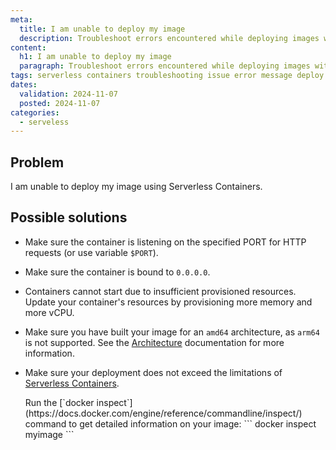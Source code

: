 ```yaml
---
meta:
  title: I am unable to deploy my image
  description: Troubleshoot errors encountered while deploying images with Khulnasoft Serverless Containers.
content:
  h1: I am unable to deploy my image
  paragraph: Troubleshoot errors encountered while deploying images with Khulnasoft Serverless Containers.
tags: serverless containers troubleshooting issue error message deploy image failed
dates:
  validation: 2024-11-07
  posted: 2024-11-07
categories:
  - serveless
---
```


## Problem

I am unable to deploy my image using Serverless Containers.

## Possible solutions

- Make sure the container is listening on the specified PORT for HTTP requests (or use variable `$PORT`).

- Make sure the container is bound to `0.0.0.0`.

- Containers cannot start due to insufficient provisioned resources. Update your container's resources by provisioning more memory and more vCPU.

- Make sure you have built your image for an `amd64` architecture, as `arm64` is not supported. See the [Architecture](/serverless/containers/reference-content/containers-limitations/#Architecture) documentation for more information.

- Make sure your deployment does not exceed the limitations of [Serverless Containers](/serverless/containers/reference-content/containers-limitations/).

  <Message type="tip">
    Run the [`docker inspect`](https://docs.docker.com/engine/reference/commandline/inspect/) command to get detailed information on your image:
    ```
    docker inspect myimage
    ```
  </Message>